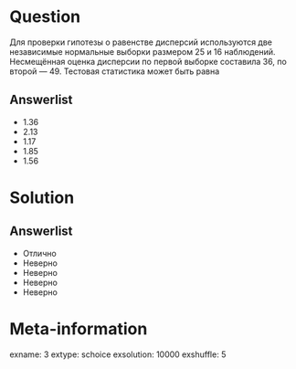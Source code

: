 Question
========
  Для проверки гипотезы о равенстве дисперсий используются две независимые нормальные выборки размером 25 и 16 наблюдений. Несмещённая оценка дисперсии по первой выборке составила 36, по второй — 49. Тестовая статистика может быть равна

Answerlist
----------
*  $1.36$
*  $2.13$
*  $1.17$
*  $1.85$
*  $1.56$

Solution
========

Answerlist
----------
*  Отлично
*  Неверно
*  Неверно
*  Неверно
*  Неверно

Meta-information
================
exname: 3
extype: schoice
exsolution: 10000
exshuffle: 5
